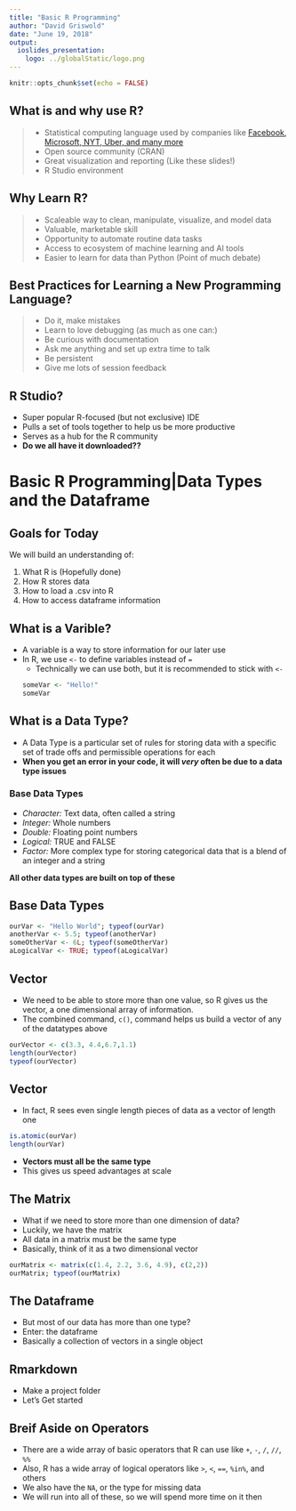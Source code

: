 ```yaml
---
title: "Basic R Programming"
author: "David Griswold"
date: "June 19, 2018"
output: 
  ioslides_presentation:
    logo: ../globalStatic/logo.png
---
```


```r
knitr::opts_chunk$set(echo = FALSE)
```

## What is and why use R?
> - Statistical computing language used by companies like [Facebook, Microsoft, NYT, Uber, and many more](https://www.listendata.com/2016/12/companies-using-r.html)
> - Open source community (CRAN)
> - Great visualization and reporting (Like these slides!)
> - R Studio environment


## Why Learn R?
> - Scaleable way to clean, manipulate, visualize, and model data
> - Valuable, marketable skill
> - Opportunity to automate routine data tasks
> - Access to ecosystem of machine learning and AI tools
> - Easier to learn for data than Python (Point of much debate)

## Best Practices for Learning a New Programming Language?
> - Do it, make mistakes
> - Learn to love debugging (as much as one can:)
> - Be curious with documentation
> - Ask me anything and set up extra time to talk
> - Be persistent
> - Give me lots of session feedback

## R Studio?
- Super popular R-focused (but not exclusive) IDE
- Pulls a set of tools together to help us be more productive
- Serves as a hub for the R community
-  **Do we all have it downloaded??**

# Basic R Programming|Data Types and the Dataframe


## Goals for Today
We will build an understanding of:

1. What R is (Hopefully done)
2. How R stores data
3. How to load a .csv into R
4. How to access dataframe information

## What is a Varible?
- A variable is a way to store information for our later use
- In R, we use `<-` to define variables instead of `=` 
  - Technically we can use both, but it is recommended to stick with `<-`
```r
someVar <- "Hello!"
someVar
```

## What is a Data Type?
- A Data Type is a particular set of rules for storing data with a specific set of trade offs and permissible operations for each
- **When you get an error in your code, it will _very_ often be due to a data type issues**

### Base Data Types
- *Character:* Text data, often called a string   
- *Integer:* Whole numbers   
- *Double:* Floating point numbers 
- *Logical:* TRUE and FALSE      
- *Factor:* More complex type for storing categorical data that is a blend of an integer and a string

**All other data types are built on top of these**

## Base Data Types
```r
ourVar <- "Hello World"; typeof(ourVar)
anotherVar <- 5.5; typeof(anotherVar)
someOtherVar <- 6L; typeof(someOtherVar)
aLogicalVar <- TRUE; typeof(aLogicalVar)
```

## Vector
- We need to be able to store more than one value, so R gives us the vector, a one dimensional array of information. 
- The combined command, `c()`, command helps us build a vector of any of the datatypes above
```r
ourVector <- c(3.3, 4.4,6.7,1.1)
length(ourVector)
typeof(ourVector)
```

## Vector
- In fact, R sees even single length pieces of data as a vector of length one
```r
is.atomic(ourVar)
length(ourVar)
```
- **Vectors must all be the same type**
- This gives us speed advantages at scale

## The Matrix
- What if we need to store more than one dimension of data?
- Luckily, we have the matrix
- All data in a matrix must be the same type
- Basically, think of it as a two dimensional vector
```r
ourMatrix <- matrix(c(1.4, 2.2, 3.6, 4.9), c(2,2))
ourMatrix; typeof(ourMatrix)
```

## The Dataframe
- But most of our data has more than one type?
- Enter: the dataframe
- Basically a collection of vectors in a single object

## Rmarkdown
- Make a project folder
- Let's Get started

## Breif Aside on Operators
- There are a wide array of basic operators that R can use like `+`, `-`, `/`, `//`, `%%`
- Also, R has a wide array of logical operators like `>`, `<`, `==`, `%in%`, and others
- We also have the `NA`, or the type for missing data
- We will run into all of these, so we will spend more time on it then